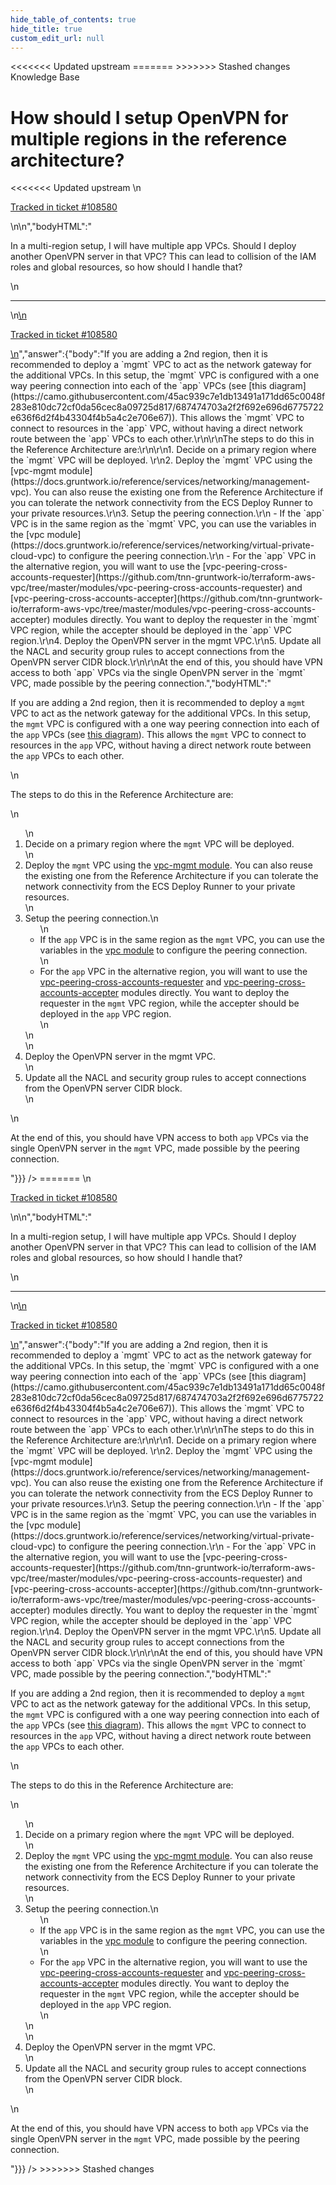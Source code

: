 ```yaml
---
hide_table_of_contents: true
hide_title: true
custom_edit_url: null
---
```



<head>
<<<<<<< Updated upstream
  <link rel="canonical" href="https://github.com/tnn-gruntwork-io/knowledge-base/discussions/414" />
=======
  <link rel="canonical" href="https://github.com/tnn-gruntwork-io/knowledge-base/discussions/414" />
>>>>>>> Stashed changes
</head>

<CenterLayout>
<span className="searchCategory">Knowledge Base</span>
<h1>How should I setup OpenVPN for multiple regions in the reference architecture?</h1>
<<<<<<< Updated upstream
<GitHub discussion={{"id":"D_kwDOF8slf84APhHe","number":414,"author":{"login":"yorinasub17"},"title":"How should I setup OpenVPN for multiple regions in the reference architecture?","body":"\nIn a multi-region setup, I will have multiple app VPCs. Should I deploy another OpenVPN server in that VPC? This can lead to collision of the IAM roles and global resources, so how should I handle that?\n\n---\n\n<ins datetime=\"2022-05-11T21:25:46Z\">\n  <p><a href=\"https://support.gruntwork.io/hc/requests/108580\">Tracked in ticket #108580</a></p>\n</ins>\n","bodyHTML":"<p dir=\"auto\">In a multi-region setup, I will have multiple app VPCs. Should I deploy another OpenVPN server in that VPC? This can lead to collision of the IAM roles and global resources, so how should I handle that?</p>\n<hr>\n<ins datetime=\"2022-05-11T21:25:46Z\">\n  <p dir=\"auto\"><a href=\"https://support.gruntwork.io/hc/requests/108580\" rel=\"nofollow\">Tracked in ticket #108580</a></p>\n</ins>","answer":{"body":"If you are adding a 2nd region, then it is recommended to deploy a `mgmt` VPC to act as the network gateway for the additional VPCs. In this setup, the `mgmt` VPC is configured with a one way peering connection into each of the `app` VPCs (see [this diagram](https://camo.githubusercontent.com/45ac939c7e1db13491a171dd65c0048f283e810dc72cf0da56cec8a09725d817/687474703a2f2f692e696d6775722e636f6d2f4b43304f4b5a4c2e706e67)). This allows the `mgmt` VPC to connect to resources in the `app` VPC, without having a direct network route between the `app` VPCs to each other.\r\n\r\nThe steps to do this in the Reference Architecture are:\r\n\r\n1. Decide on a primary region where the `mgmt` VPC will be deployed. \r\n2. Deploy the `mgmt` VPC using the [vpc-mgmt module](https://docs.gruntwork.io/reference/services/networking/management-vpc). You can also reuse the existing one from the Reference Architecture if you can tolerate the network connectivity from the ECS Deploy Runner to your private resources.\r\n3. Setup the peering connection.\r\n    - If the `app` VPC is in the same region as the `mgmt` VPC, you can use the variables in the [vpc module](https://docs.gruntwork.io/reference/services/networking/virtual-private-cloud-vpc) to configure the peering connection.\r\n    - For the `app` VPC in the alternative region, you will want to use the [vpc-peering-cross-accounts-requester](https://github.com/tnn-gruntwork-io/terraform-aws-vpc/tree/master/modules/vpc-peering-cross-accounts-requester) and [vpc-peering-cross-accounts-accepter](https://github.com/tnn-gruntwork-io/terraform-aws-vpc/tree/master/modules/vpc-peering-cross-accounts-accepter) modules directly. You want to deploy the requester in the `mgmt` VPC region, while the accepter should be deployed in the `app` VPC region.\r\n4. Deploy the OpenVPN server in the mgmt VPC.\r\n5. Update all the NACL and security group rules to accept connections from the OpenVPN server CIDR block.\r\n\r\nAt the end of this, you should have VPN access to both `app` VPCs via the single OpenVPN server in the `mgmt` VPC, made possible by the peering connection.","bodyHTML":"<p dir=\"auto\">If you are adding a 2nd region, then it is recommended to deploy a <code class=\"notranslate\">mgmt</code> VPC to act as the network gateway for the additional VPCs. In this setup, the <code class=\"notranslate\">mgmt</code> VPC is configured with a one way peering connection into each of the <code class=\"notranslate\">app</code> VPCs (see <a href=\"https://camo.githubusercontent.com/45ac939c7e1db13491a171dd65c0048f283e810dc72cf0da56cec8a09725d817/687474703a2f2f692e696d6775722e636f6d2f4b43304f4b5a4c2e706e67\" rel=\"nofollow\">this diagram</a>). This allows the <code class=\"notranslate\">mgmt</code> VPC to connect to resources in the <code class=\"notranslate\">app</code> VPC, without having a direct network route between the <code class=\"notranslate\">app</code> VPCs to each other.</p>\n<p dir=\"auto\">The steps to do this in the Reference Architecture are:</p>\n<ol dir=\"auto\">\n<li>Decide on a primary region where the <code class=\"notranslate\">mgmt</code> VPC will be deployed.</li>\n<li>Deploy the <code class=\"notranslate\">mgmt</code> VPC using the <a href=\"https://docs.gruntwork.io/reference/services/networking/management-vpc\" rel=\"nofollow\">vpc-mgmt module</a>. You can also reuse the existing one from the Reference Architecture if you can tolerate the network connectivity from the ECS Deploy Runner to your private resources.</li>\n<li>Setup the peering connection.\n<ul dir=\"auto\">\n<li>If the <code class=\"notranslate\">app</code> VPC is in the same region as the <code class=\"notranslate\">mgmt</code> VPC, you can use the variables in the <a href=\"https://docs.gruntwork.io/reference/services/networking/virtual-private-cloud-vpc\" rel=\"nofollow\">vpc module</a> to configure the peering connection.</li>\n<li>For the <code class=\"notranslate\">app</code> VPC in the alternative region, you will want to use the <a href=\"https://github.com/tnn-gruntwork-io/terraform-aws-vpc/tree/master/modules/vpc-peering-cross-accounts-requester\">vpc-peering-cross-accounts-requester</a> and <a href=\"https://github.com/tnn-gruntwork-io/terraform-aws-vpc/tree/master/modules/vpc-peering-cross-accounts-accepter\">vpc-peering-cross-accounts-accepter</a> modules directly. You want to deploy the requester in the <code class=\"notranslate\">mgmt</code> VPC region, while the accepter should be deployed in the <code class=\"notranslate\">app</code> VPC region.</li>\n</ul>\n</li>\n<li>Deploy the OpenVPN server in the mgmt VPC.</li>\n<li>Update all the NACL and security group rules to accept connections from the OpenVPN server CIDR block.</li>\n</ol>\n<p dir=\"auto\">At the end of this, you should have VPN access to both <code class=\"notranslate\">app</code> VPCs via the single OpenVPN server in the <code class=\"notranslate\">mgmt</code> VPC, made possible by the peering connection.</p>"}}} />
=======
<GitHub discussion={{"id":"D_kwDOF8slf84APhHe","number":414,"author":{"login":"yorinasub17"},"title":"How should I setup OpenVPN for multiple regions in the reference architecture?","body":"\nIn a multi-region setup, I will have multiple app VPCs. Should I deploy another OpenVPN server in that VPC? This can lead to collision of the IAM roles and global resources, so how should I handle that?\n\n---\n\n<ins datetime=\"2022-05-11T21:25:46Z\">\n  <p><a href=\"https://support.gruntwork.io/hc/requests/108580\">Tracked in ticket #108580</a></p>\n</ins>\n","bodyHTML":"<p dir=\"auto\">In a multi-region setup, I will have multiple app VPCs. Should I deploy another OpenVPN server in that VPC? This can lead to collision of the IAM roles and global resources, so how should I handle that?</p>\n<hr>\n<ins datetime=\"2022-05-11T21:25:46Z\">\n  <p dir=\"auto\"><a href=\"https://support.gruntwork.io/hc/requests/108580\" rel=\"nofollow\">Tracked in ticket #108580</a></p>\n</ins>","answer":{"body":"If you are adding a 2nd region, then it is recommended to deploy a `mgmt` VPC to act as the network gateway for the additional VPCs. In this setup, the `mgmt` VPC is configured with a one way peering connection into each of the `app` VPCs (see [this diagram](https://camo.githubusercontent.com/45ac939c7e1db13491a171dd65c0048f283e810dc72cf0da56cec8a09725d817/687474703a2f2f692e696d6775722e636f6d2f4b43304f4b5a4c2e706e67)). This allows the `mgmt` VPC to connect to resources in the `app` VPC, without having a direct network route between the `app` VPCs to each other.\r\n\r\nThe steps to do this in the Reference Architecture are:\r\n\r\n1. Decide on a primary region where the `mgmt` VPC will be deployed. \r\n2. Deploy the `mgmt` VPC using the [vpc-mgmt module](https://docs.gruntwork.io/reference/services/networking/management-vpc). You can also reuse the existing one from the Reference Architecture if you can tolerate the network connectivity from the ECS Deploy Runner to your private resources.\r\n3. Setup the peering connection.\r\n    - If the `app` VPC is in the same region as the `mgmt` VPC, you can use the variables in the [vpc module](https://docs.gruntwork.io/reference/services/networking/virtual-private-cloud-vpc) to configure the peering connection.\r\n    - For the `app` VPC in the alternative region, you will want to use the [vpc-peering-cross-accounts-requester](https://github.com/tnn-gruntwork-io/terraform-aws-vpc/tree/master/modules/vpc-peering-cross-accounts-requester) and [vpc-peering-cross-accounts-accepter](https://github.com/tnn-gruntwork-io/terraform-aws-vpc/tree/master/modules/vpc-peering-cross-accounts-accepter) modules directly. You want to deploy the requester in the `mgmt` VPC region, while the accepter should be deployed in the `app` VPC region.\r\n4. Deploy the OpenVPN server in the mgmt VPC.\r\n5. Update all the NACL and security group rules to accept connections from the OpenVPN server CIDR block.\r\n\r\nAt the end of this, you should have VPN access to both `app` VPCs via the single OpenVPN server in the `mgmt` VPC, made possible by the peering connection.","bodyHTML":"<p dir=\"auto\">If you are adding a 2nd region, then it is recommended to deploy a <code class=\"notranslate\">mgmt</code> VPC to act as the network gateway for the additional VPCs. In this setup, the <code class=\"notranslate\">mgmt</code> VPC is configured with a one way peering connection into each of the <code class=\"notranslate\">app</code> VPCs (see <a href=\"https://camo.githubusercontent.com/45ac939c7e1db13491a171dd65c0048f283e810dc72cf0da56cec8a09725d817/687474703a2f2f692e696d6775722e636f6d2f4b43304f4b5a4c2e706e67\" rel=\"nofollow\">this diagram</a>). This allows the <code class=\"notranslate\">mgmt</code> VPC to connect to resources in the <code class=\"notranslate\">app</code> VPC, without having a direct network route between the <code class=\"notranslate\">app</code> VPCs to each other.</p>\n<p dir=\"auto\">The steps to do this in the Reference Architecture are:</p>\n<ol dir=\"auto\">\n<li>Decide on a primary region where the <code class=\"notranslate\">mgmt</code> VPC will be deployed.</li>\n<li>Deploy the <code class=\"notranslate\">mgmt</code> VPC using the <a href=\"https://docs.gruntwork.io/reference/services/networking/management-vpc\" rel=\"nofollow\">vpc-mgmt module</a>. You can also reuse the existing one from the Reference Architecture if you can tolerate the network connectivity from the ECS Deploy Runner to your private resources.</li>\n<li>Setup the peering connection.\n<ul dir=\"auto\">\n<li>If the <code class=\"notranslate\">app</code> VPC is in the same region as the <code class=\"notranslate\">mgmt</code> VPC, you can use the variables in the <a href=\"https://docs.gruntwork.io/reference/services/networking/virtual-private-cloud-vpc\" rel=\"nofollow\">vpc module</a> to configure the peering connection.</li>\n<li>For the <code class=\"notranslate\">app</code> VPC in the alternative region, you will want to use the <a href=\"https://github.com/tnn-gruntwork-io/terraform-aws-vpc/tree/master/modules/vpc-peering-cross-accounts-requester\">vpc-peering-cross-accounts-requester</a> and <a href=\"https://github.com/tnn-gruntwork-io/terraform-aws-vpc/tree/master/modules/vpc-peering-cross-accounts-accepter\">vpc-peering-cross-accounts-accepter</a> modules directly. You want to deploy the requester in the <code class=\"notranslate\">mgmt</code> VPC region, while the accepter should be deployed in the <code class=\"notranslate\">app</code> VPC region.</li>\n</ul>\n</li>\n<li>Deploy the OpenVPN server in the mgmt VPC.</li>\n<li>Update all the NACL and security group rules to accept connections from the OpenVPN server CIDR block.</li>\n</ol>\n<p dir=\"auto\">At the end of this, you should have VPN access to both <code class=\"notranslate\">app</code> VPCs via the single OpenVPN server in the <code class=\"notranslate\">mgmt</code> VPC, made possible by the peering connection.</p>"}}} />
>>>>>>> Stashed changes

</CenterLayout>
  

<!-- ##DOCS-SOURCER-START
{
  "sourcePlugin": "github-discussions",
  "hash": "cf707132824082a24278fd6b49086ba6"
}
##DOCS-SOURCER-END -->
